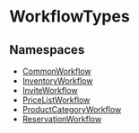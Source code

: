 
# WorkflowTypes

## Namespaces

- [CommonWorkflow](../WorkflowTypes/types.WorkflowTypes.CommonWorkflow/page.mdx)
- [InventoryWorkflow](../WorkflowTypes/types.WorkflowTypes.InventoryWorkflow/page.mdx)
- [InviteWorkflow](../WorkflowTypes/types.WorkflowTypes.InviteWorkflow/page.mdx)
- [PriceListWorkflow](../WorkflowTypes/types.WorkflowTypes.PriceListWorkflow/page.mdx)
- [ProductCategoryWorkflow](../WorkflowTypes/types.WorkflowTypes.ProductCategoryWorkflow/page.mdx)
- [ReservationWorkflow](../WorkflowTypes/types.WorkflowTypes.ReservationWorkflow/page.mdx)
